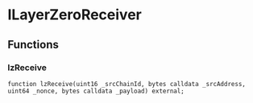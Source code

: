 # ILayerZeroReceiver



## Functions

### lzReceive

```solidity
function lzReceive(uint16 _srcChainId, bytes calldata _srcAddress, uint64 _nonce, bytes calldata _payload) external;
```
